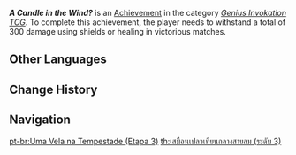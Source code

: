 {{Achievement Infobox
|title        = A Candle in the Wind?
|id           = 80214
|order id     = 216
|category     = Genius Invokation TCG (Achievement)
|description  = Withstand a total of 300 damage using shields or healing in victorious matches.
|requirements = 
|primogems    = 20
|tracking     = Tracks total amount of damage withstand.
|topic        = 
|type         = 
|hidden       = 
|set          = A Candle in the Wind?
|tier         = 3
|tiers_total  = 3
}}
'''''A Candle in the Wind?''''' is an [[Achievement]] in the category ''[[Genius Invokation TCG (Achievement)|Genius Invokation TCG]]''. To complete this achievement, the player needs to withstand a total of 300 damage using shields or healing in victorious matches.
<!--
==Gameplay Notes==
*

==Trivia==
*

==Gallery==
{{Preview
|size=300px
|file=
|caption=
}}

==Video Guides==
{{EVT
|video1   = 
|caption1 = 
}}
-->
==Other Languages==
{{Other Languages|Transclude = A Candle in the Wind?}}

==Change History==
{{Change History|3.3}}
<!--
==References==
{{Reflist}}
-->
==Navigation==
{{Achievement Navbox}}

[[pt-br:Uma Vela na Tempestade (Etapa 3)]]
[[th:เสมือนเปลวเทียนกลางสายลม (ระดับ 3)]]